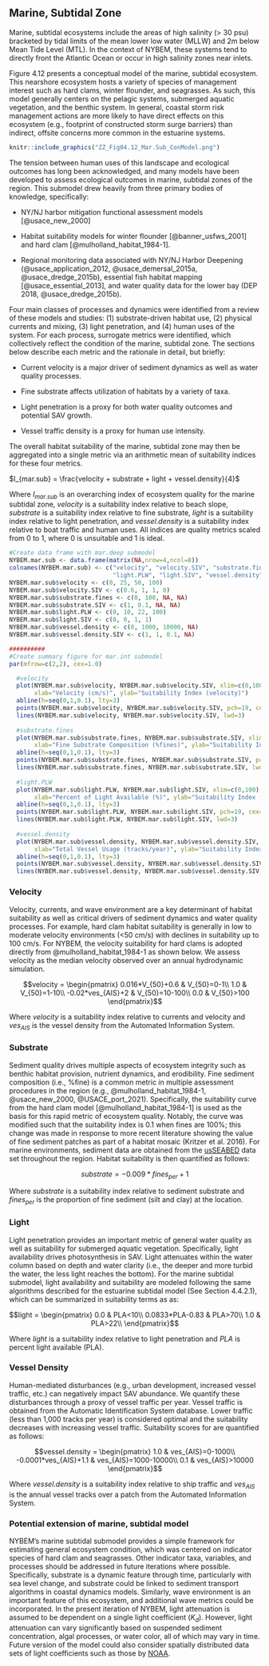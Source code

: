## Marine, Subtidal Zone


Marine, subtidal ecosystems include the areas of high salinity (> 30 psu) bracketed by tidal limits of the mean lower low water (MLLW) and 2m below Mean Tide Level (MTL). In the context of NYBEM, these systems tend to directly front the Atlantic Ocean or occur in high salinity zones near inlets. 

Figure 4.12 presents a conceptual model of the marine, subtidal ecosystem. This nearshore ecosystem hosts a variety of species of management interest such as hard clams, winter flounder, and seagrasses. As such, this model generally centers on the pelagic systems, submerged aquatic vegetation, and the benthic system. In general, coastal storm risk management actions are more likely to have direct effects on this ecosystem (e.g., footprint of constructed storm surge barriers) than indirect, offsite concerns more common in the estuarine systems.

```{r, fig.cap="Conceptual model for the marine, subtidal submodel."}
knitr::include_graphics("ZZ_Fig04.12_Mar.Sub_ConModel.png")
```


The tension between human uses of this landscape and ecological outcomes has long been acknowledged, and many models have been developed to assess ecological outcomes in marine, subtidal zones of the region. This submodel drew heavily from three primary bodies of knowledge, specifically:

- NY/NJ harbor mitigation functional assessment models [@usace_new_2000]  

- Habitat suitability models for winter flounder [@banner_usfws_2001] and hard clam [@mulholland_habitat_1984-1].

- Regional monitoring data associated with NY/NJ Harbor Deepening (@usace_application_2012, @usace_demersal_2015a, @usace_dredge_2015b), essential fish habitat mapping [@usace_essential_2013], and water quality data for the lower bay (DEP 2018, @usace_dredge_2015b).


Four main classes of processes and dynamics were identified from a review of these models and studies: (1) substrate-driven habitat use, (2) physical currents and mixing, (3) light penetration, and (4) human uses of the system. For each process, surrogate metrics were identified, which collectively reflect the condition of the marine, subtidal zone. The sections below describe each metric and the rationale in detail, but briefly:

*	Current velocity is a major driver of sediment dynamics as well as water quality processes.

*	Fine substrate affects utilization of habitats by a variety of taxa.  

*	Light penetration is a proxy for both water quality outcomes and potential SAV growth.  

*	Vessel traffic density is a proxy for human use intensity.  

The overall habitat suitability of the marine, subtidal zone may then be aggregated into a single metric via an arithmetic mean of suitability indices for these four metrics.

$I_{mar.sub} = \frac{velocity + substrate + light + vessel.density}{4}$ 

Where $I_{mar.sub}$ is an overarching index of ecosystem quality for the marine subtidal zone, $velocity$ is a suitability index relative to beach slope, $substrate$ is a suitability index relative to fine substrate, $light$ is a suitability index relative to light penetration, and $vessel.density$ is a suitability index relative to boat traffic and human uses. All indices are quality metrics scaled from 0 to 1, where 0 is unsuitable and 1 is ideal.

```{r echo=FALSE, fig.width=8, fig.height=8, fig.cap="Suitability index curves for the marine, deepwater zone."}
#Create data frame with mar.deep submodel
NYBEM.mar.sub <- data.frame(matrix(NA,nrow=4,ncol=8))
colnames(NYBEM.mar.sub) <- c("velocity", "velocity.SIV", "substrate.fines", "substrate.SIV", 
                             "light.PLW", "light.SIV", "vessel.density", "vessel.density.SIV")
NYBEM.mar.sub$velocity <- c(0, 25, 50, 100)
NYBEM.mar.sub$velocity.SIV <- c(0.6, 1, 1, 0)
NYBEM.mar.sub$substrate.fines <- c(0, 100, NA, NA)
NYBEM.mar.sub$substrate.SIV <- c(1, 0.1, NA, NA)
NYBEM.mar.sub$light.PLW <- c(0, 10, 22, 100)
NYBEM.mar.sub$light.SIV <- c(0, 0, 1, 1)
NYBEM.mar.sub$vessel.density <- c(0, 1000, 10000, NA)
NYBEM.mar.sub$vessel.density.SIV <- c(1, 1, 0.1, NA)

##########
#Create summary figure for mar.int submodel
par(mfrow=c(2,2), cex=1.0)

  #velocity
  plot(NYBEM.mar.sub$velocity, NYBEM.mar.sub$velocity.SIV, xlim=c(0,100), ylim=c(0,1), type="l",
       xlab="Velocity (cm/s)", ylab="Suitability Index (velocity)")
  abline(h=seq(0,1,0.1), lty=3)
  points(NYBEM.mar.sub$velocity, NYBEM.mar.sub$velocity.SIV, pch=19, cex=2)
  lines(NYBEM.mar.sub$velocity, NYBEM.mar.sub$velocity.SIV, lwd=3)
  
  #substrate.fines
  plot(NYBEM.mar.sub$substrate.fines, NYBEM.mar.sub$substrate.SIV, xlim=c(0,100), ylim=c(0,1), type="l",
       xlab="Fine Substrate Composition (%fines)", ylab="Suitability Index (substrate.fines)")
  abline(h=seq(0,1,0.1), lty=3)
  points(NYBEM.mar.sub$substrate.fines, NYBEM.mar.sub$substrate.SIV, pch=19, cex=2)
  lines(NYBEM.mar.sub$substrate.fines, NYBEM.mar.sub$substrate.SIV, lwd=3)
  
  #light.PLW
  plot(NYBEM.mar.sub$light.PLW, NYBEM.mar.sub$light.SIV, xlim=c(0,100), ylim=c(0,1), type="l",
       xlab="Percent of Light Available (%)", ylab="Suitability Index (light)")
  abline(h=seq(0,1,0.1), lty=3)
  points(NYBEM.mar.sub$light.PLW, NYBEM.mar.sub$light.SIV, pch=19, cex=2)
  lines(NYBEM.mar.sub$light.PLW, NYBEM.mar.sub$light.SIV, lwd=3)
  
  #vessel.density
  plot(NYBEM.mar.sub$vessel.density, NYBEM.mar.sub$vessel.density.SIV, xlim=c(0,10000), ylim=c(0,1), type="l",
       xlab="Total Vessel Usage (tracks/year)", ylab="Suitability Index (vessel.density)")
  abline(h=seq(0,1,0.1), lty=3)
  points(NYBEM.mar.sub$vessel.density, NYBEM.mar.sub$vessel.density.SIV, pch=19, cex=2)
  lines(NYBEM.mar.sub$vessel.density, NYBEM.mar.sub$vessel.density.SIV, lwd=3)

```


### Velocity


Velocity, currents, and wave environment are a key determinant of habitat suitability as well as critical drivers of sediment dynamics and water quality processes. For example, hard clam habitat suitability is generally in low to moderate velocity environments (<50 cm/s) with declines in suitability up to 100 cm/s. For NYBEM, the velocity suitability for hard clams is adopted directly from @mulholland_habitat_1984-1 as shown below. We assess velocity as the median velocity observed over an annual hydrodynamic simulation. 

$$velocity = \begin{pmatrix} 0.016*V_{50}+0.6 & V_{50}=0-1\\
1.0 & V_{50}=1-10\\
-0.02*ves_{AIS}+2 & V_{50}=10-100\\
0.0 & V_{50}>100
\end{pmatrix}$$ 

Where $velocity$ is a suitability index relative to currents and velocity and $ves_{AIS}$ is the vessel density from the Automated Information System.


### Substrate

Sediment quality drives multiple aspects of ecosystem integrity such as benthic habitat provision, nutrient dynamics, and erodibility. Fine sediment composition (i.e., %fine) is a common metric in multiple assessment procedures in the region (e.g., @mulholland_habitat_1984-1, @usace_new_2000, @USACE_port_2021). Specifically, the suitability curve from the hard clam model [@mulholland_habitat_1984-1] is used as the basis for this rapid metric of ecosystem quality. Notably, the curve was modified such that the suitability index is 0.1 when fines are 100%; this change was made in response to more recent literature showing the value of fine sediment patches as part of a habitat mosaic (Kritzer et al. 2016). For marine environments, sediment data are obtained from the [usSEABED](https://www.usgs.gov/programs/cmhrp/science/accessing-usseabed) data set throughout the region. Habitat suitability is then quantified as follows:

$$substrate = -0.009*fines_{per}+1$$ 

Where $substrate$ is a suitability index relative to sediment substrate and $fines_{per}$ is the proportion of fine sediment (silt and clay) at the location.


### Light

Light penetration provides an important metric of general water quality as well as suitability for submerged aquatic vegetation. Specifically, light availability drives photosynthesis in SAV. Light attenuates within the water column based on depth and water clarity (i.e., the deeper and more turbid the water, the less light reaches the bottom). For the marine subtidal submodel, light availability and suitability are modeled following the same algorithms described for the estuarine subtidal model (See Section 4.4.2.1), which can be summarized in suitability terms as as:

$$light = \begin{pmatrix} 0.0 & PLA<10\\
0.0833*PLA-0.83 & PLA>70\\
1.0 & PLA>22\\
\end{pmatrix}$$ 

Where $light$ is a suitability index relative to light penetration and $PLA$ is percent light available (PLA).


### Vessel Density

Human-mediated disturbances (e.g., urban development, increased vessel traffic, etc.) can negatively impact SAV abundance. We quantify these disturbances through a proxy of vessel traffic per year. Vessel traffic is obtained from the Automatic Identification System database. Lower traffic (less than 1,000 tracks per year) is considered optimal and the suitability decreases with increasing vessel traffic. Suitability scores for are quantified as follows: 

$$vessel.density = \begin{pmatrix} 1.0 & ves_{AIS}=0-1000\\
-0.0001*ves_{AIS}+1.1 & ves_{AIS}=1000-10000\\
0.1 & ves_{AIS}>10000
\end{pmatrix}$$ 

Where $vessel.density$ is a suitability index relative to ship traffic and $ves_{AIS}$ is the annual vessel tracks over a patch from the Automated Information System.


### Potential extension of marine, subtidal model

NYBEM's marine subtidal submodel provides a simple framework for estimating general ecosystem condition, which was centered on indicator species of hard clam and seagrasses. Other indicator taxa, variables, and processes should be addressed in future iterations where possible. Specifically, substrate is a dynamic feature through time, particularly with sea level change, and substrate could be linked to sediment transport algorithms in coastal dynamics models. Similarly, wave environment is an important feature of this ecosystem, and additional wave metrics could be incorporated. In the present iteration of NYBEM, light attenuation is assumed to be dependent on a single light coefficient ($K_{d}$). However, light attenuation can vary significantly based on suspended sediment concentration, algal processes, or water color, all of which may vary in time. Future version of the model could also consider spatially distributed data sets of light coefficients such as those by [NOAA](https://www.fisheries.noaa.gov/inport/item/66148).

